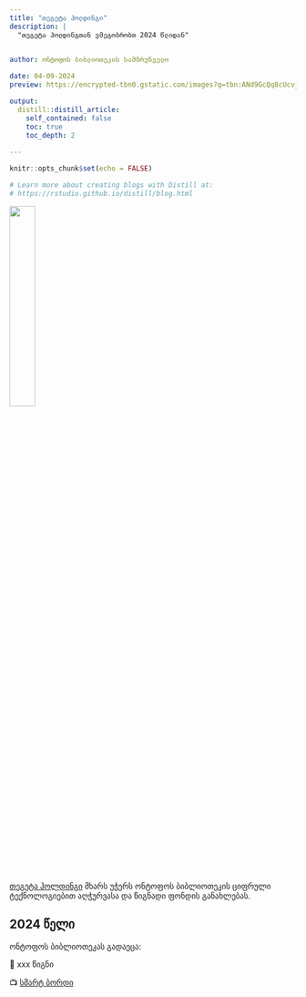 ```yaml
---
title: "თეგეტა ჰოლდინგი"
description: | 
  "თეგეტა ჰოლდინგთან ვმეგობრობთ 2024 წლიდან"

  
author: ონტოფოს ბიბლიოთეკის სამზრუნველო

date: 04-09-2024
preview: https://encrypted-tbn0.gstatic.com/images?q=tbn:ANd9GcQq8cUcvjutlL5eVL3lGAg7zmreC43sBxOPLGUMT9a9bw&s

output:
  distill::distill_article:
    self_contained: false
    toc: true
    toc_depth: 2
  
---
```



```r
knitr::opts_chunk$set(echo = FALSE)

# Learn more about creating blogs with Distill at:
# https://rstudio.github.io/distill/blog.html

```


![](https://encrypted-tbn0.gstatic.com/images?q=tbn:ANd9GcQq8cUcvjutlL5eVL3lGAg7zmreC43sBxOPLGUMT9a9bw&s){width=30%}


[თეგეტა ჰოლდინგი](https://www.tegetamotors.ge/) მხარს უჭერს ონტოფოს ბიბლიოთეკის ციფრული ტექნოლოგიებით აღჭურვასა და წიგნადი ფონდის განახლებას.

## 2024 წელი

ონტოფოს ბიბლიოთეკას გადაეცა:

📕 xxx წიგნი

📺 [სმარტ ბორდი](https://allmarket.ge/product/104179/interaqtiuli-ekrani_-smart-ekrani-allscreen-dw65hlt982-lt-series_-65%E2%80%9D_-4k-uhd_-android-11_-ram-4gb_-32gb_-smart-board_-b)


